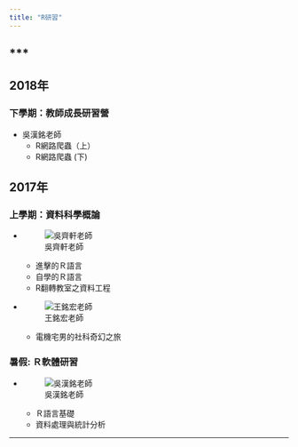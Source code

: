 ```yaml
---
title: "R研習"
---
```


***
---

## 2018年

### 下學期：教師成長研習營 

- 吳漢銘老師
    - R網路爬蟲（上）
    - R網路爬蟲 (下)


## 2017年

### 上學期：資料科學概論

- ![吳齊軒老師](https://github.com/shuecon/R-Course-2017-Autumn-I)
    - 進擊的Ｒ語言
    - 自學的Ｒ語言
    - R翻轉教室之資料工程

- ![王銘宏老師](https://github.com/shuecon/R-Course-2017-Autumn-II-)
    - 電機宅男的社科奇幻之旅

    
### 暑假: Ｒ軟體研習

- ![吳漢銘老師](https://github.com/shuecon/R-Workshop-2017-summer)
    - Ｒ語言基礎
    - 資料處理與統計分析

---
